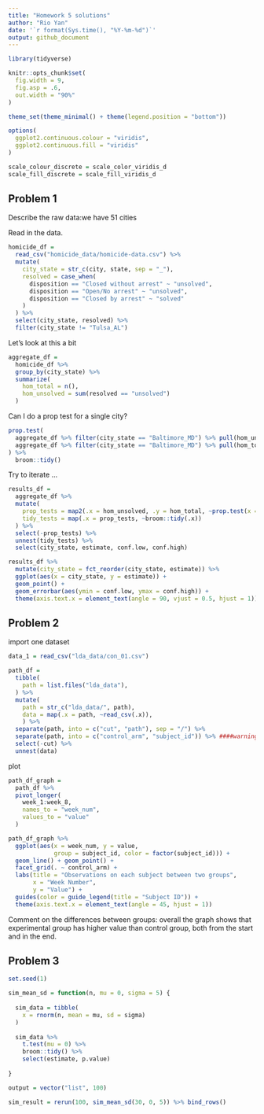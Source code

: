 ```yaml
---
title: "Homework 5 solutions"
author: "Rio Yan"
date: '`r format(Sys.time(), "%Y-%m-%d")`'
output: github_document
---
```


```r
library(tidyverse)

knitr::opts_chunk$set(
  fig.width = 9,
  fig.asp = .6,
  out.width = "90%"
)

theme_set(theme_minimal() + theme(legend.position = "bottom"))

options(
  ggplot2.continuous.colour = "viridis",
  ggplot2.continuous.fill = "viridis"
)

scale_colour_discrete = scale_color_viridis_d
scale_fill_discrete = scale_fill_viridis_d
```


## Problem 1

Describe the raw data:we have 51 cities


Read in the data.

```r
homicide_df = 
  read_csv("homicide_data/homicide-data.csv") %>% 
  mutate(
    city_state = str_c(city, state, sep = "_"),
    resolved = case_when(
      disposition == "Closed without arrest" ~ "unsolved",
      disposition == "Open/No arrest" ~ "unsolved",
      disposition == "Closed by arrest" ~ "solved"
    )
  ) %>% 
  select(city_state, resolved) %>% 
  filter(city_state != "Tulsa_AL")
```


Let's look at this a bit

```r
aggregate_df = 
  homicide_df %>% 
  group_by(city_state) %>% 
  summarize(
    hom_total = n(),
    hom_unsolved = sum(resolved == "unsolved")
  )
```

Can I do a prop test for a single city?

```r
prop.test(
  aggregate_df %>% filter(city_state == "Baltimore_MD") %>% pull(hom_unsolved),
  aggregate_df %>% filter(city_state == "Baltimore_MD") %>% pull(hom_total)
) %>% 
  broom::tidy()
```

Try to iterate ...

```r
results_df = 
  aggregate_df %>% 
  mutate(
    prop_tests = map2(.x = hom_unsolved, .y = hom_total, ~prop.test(x = .x, n = .y)),
    tidy_tests = map(.x = prop_tests, ~broom::tidy(.x))
  ) %>% 
  select(-prop_tests) %>% 
  unnest(tidy_tests) %>% 
  select(city_state, estimate, conf.low, conf.high)
```


```r
results_df %>% 
  mutate(city_state = fct_reorder(city_state, estimate)) %>% 
  ggplot(aes(x = city_state, y = estimate)) +
  geom_point() +
  geom_errorbar(aes(ymin = conf.low, ymax = conf.high)) +
  theme(axis.text.x = element_text(angle = 90, vjust = 0.5, hjust = 1))
```

## Problem 2


import one dataset 

```r
data_1 = read_csv("lda_data/con_01.csv")
```

```r
path_df = 
  tibble(
    path = list.files("lda_data"),
  ) %>% 
  mutate(
    path = str_c("lda_data/", path),
    data = map(.x = path, ~read_csv(.x)),
    ) %>% 
  separate(path, into = c("cut", "path"), sep = "/") %>%
  separate(path, into = c("control_arm", "subject_id")) %>% ####warning message???
  select(-cut) %>% 
  unnest(data)
```

plot
```r
path_df_graph =
  path_df %>% 
  pivot_longer(
    week_1:week_8,
    names_to = "week_num",
    values_to = "value"
  ) 

path_df_graph %>% 
  ggplot(aes(x = week_num, y = value, 
             group = subject_id, color = factor(subject_id))) +
  geom_line() + geom_point() +
  facet_grid(. ~ control_arm) +
  labs(title = "Observations on each subject between two groups",
       x = "Week Number",
       y = "Value") +
  guides(color = guide_legend(title = "Subject ID")) +
  theme(axis.text.x = element_text(angle = 45, hjust = 1))
```

Comment on the differences between groups:
overall the graph shows that experimental group has higher value than control group, both from the start and in the end. 


## Problem 3

```r
set.seed(1)

sim_mean_sd = function(n, mu = 0, sigma = 5) {
  
  sim_data = tibble(
    x = rnorm(n, mean = mu, sd = sigma)
  ) 
  
  sim_data %>% 
    t.test(mu = 0) %>% 
    broom::tidy() %>% 
    select(estimate, p.value)
  
}

output = vector("list", 100)

sim_result = rerun(100, sim_mean_sd(30, 0, 5)) %>% bind_rows()

```







